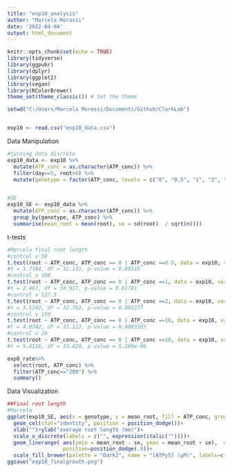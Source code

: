 ```yaml
---
title: "exp10_analysis"
author: "Marcela Morassi"
date: '2022-04-04'
output: html_document
---
```


```r
knitr::opts_chunk$set(echo = TRUE)
library(tidyverse)
library(ggpubr)
library(dplyr)
library(ggplot2)
library(vegan)
library(RColorBrewer)
theme_set(theme_classic()) # Set the theme

setwd("C:/Users/Marcela Morassi/Documents/Github/ClarkLab")


exp10 <- read.csv("exp10_data.csv")
```

Data Manipulation
```r
#turning data discrete
exp10_data <- exp10 %>% 
  mutate(ATP_conc = as.character(ATP_conc)) %>% 
  filter(day==5, root>0) %>% 
  mutate(genotype = factor(ATP_conc, levels = c("0", "0.5", "1", "2", "10", "20")))


#SE
exp10_SE <- exp10_data %>% 
  mutate(ATP_conc = as.character(ATP_conc)) %>%
  group_by(genotype, ATP_conc) %>% 
  summarise(mean_root = mean(root), se = sd(root)  / sqrt(n()))
```

t-tests
```r
#Marcela final root length
#control v 50
t.test(root ~ ATP_conc, ATP_conc == 0 | ATP_conc ==0.5, data = exp10, var.equal=FALSE, conf.level=0.95)
#t = 1.7184, df = 32.131, p-value = 0.09535
#control v 100
t.test(root ~ ATP_conc, ATP_conc == 0 | ATP_conc ==1, data = exp10, var.equal=FALSE, conf.level=0.95)
#t = 2.487, df = 34.917, p-value = 0.01781
#control v 137.5
t.test(root ~ ATP_conc, ATP_conc == 0 | ATP_conc ==2, data = exp10, var.equal=FALSE, conf.level=0.95)
#t = 3.5242, df = 32.763, p-value = 0.001277
#control v 150
t.test(root ~ ATP_conc, ATP_conc == 0 | ATP_conc ==10, data = exp10, var.equal=FALSE, conf.level=0.95)
#t = 4.0342, df = 32.122, p-value = 0.0003165
#control v 20
t.test(root ~ ATP_conc, ATP_conc == 0 | ATP_conc ==20, data = exp10, var.equal=FALSE, conf.level=0.95)
#t = 5.4116, df = 33.429, p-value = 5.269e-06

exp8_rate%>% 
  select(root, ATP_conc) %>% 
  filter(ATP_conc=="200") %>% 
  summary()
```

Data Visualization
```r


##Final root length
#Marcela
ggplot(exp10_SE, aes(x = genotype, y = mean_root, fill = ATP_conc, group = factor (ATP_conc)), col=palette) +
  geom_col(stat="identity", position = position_dodge())+
  xlab("")+ylab("average root length (mm)")+
  scale_x_discrete(labels = c("", expression(italic(""))))+
  geom_linerange( aes(ymin = mean_root - se, ymax = mean_root + se),  width=.2,
                  position=position_dodge(.9))+
  scale_fill_brewer(palette = "Dark2", name = "[ATPƴS] (µM)", labels=c("Control", "0.5", "1", "2", "10", "20"))
ggsave("exp10_finalgrowth.png")
```

